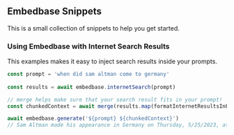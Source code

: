 ## Embedbase Snippets

This is a small collection of snippets to help you get started.

### Using Embedbase with Internet Search Results

This examples makes it easy to inject search results inside your prompts.

```js
const prompt = 'when did sam altman come to germany'
  
const results = await embedbase.internetSearch(prompt)

// merge helps make sure that your search result fits in your prompt!
const chunkedContext = await merge(results.map(formatInternetResultsInPrompt))

await embedbase.generate('${prompt} ${chunkedContext}') 
// Sam Altman made his appearance in Germany on Thursday, 5/25/2023, at the Technical University of Munich (TUM) to speak about OpenAI and ChatGPT.

```

